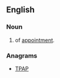 ==English==

===Noun===
{{en-noun}}

# {{abbreviation}} of [[appointment]].

===Anagrams===
* [[TPAP#English|TPAP]]
